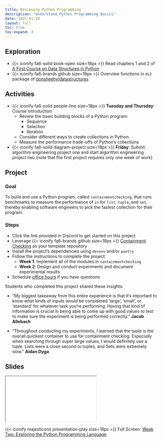 ```yaml
---
title: Reviewing Python Programming
description: "Understand Python Programming Basics"
date: 2025-01-20
layout: full
toc: true
toc-expand: 3
---
```


## Exploration

- {{< iconify fa6-solid book-open size=18px >}} Read chapters 1 and 2 of [A
First Course on Data Structures in
Python](https://donsheehy.github.io/datastructures/)
- {{< iconify fa6-brands github size=18px >}} Overview functions in `ds2`
package of
[donsheehy/datastructures](https://github.com/donsheehy/datastructures)

## Activities

- {{< iconify fa6-solid people-line size=18px >}} **Tuesday and Thursday**:
Course introduction
  - Review the basic building blocks of a Python program:
    - Sequence
    - Selection
    - Iteration
  - Consider different ways to create collections in Python
  - Measure the performance trade-offs of Python's collections
- {{< iconify fa6-solid diagram-project size=18px >}} **Friday**: Submit
algorithm engineering project one and start algorithm engineering project two
(note that the first project requires only one week of work)

## Project

### Goal

To build and use a Python program, called `containmentchecking`, that runs
benchmarks to measure the performance of `in` for `list`, `tuple`, and `set`,
thereby enabling software engineers to pick the fastest collection for their
program.

### Steps

- Click the link provided in Discord to get started on this project
- Leverage {{< iconify fa6-brands github size=18px >}} [Containment
Checking](https://github.com/Algorithmology/containment-checking-starter) as
your template repository
- Install the project's dependencies using `devenv` and/or `poetry`
- Follow the instructions to complete the project:
  - **Week 1**: Implement all of the modules in `containmentchecking`
  - **Week 2**: Design and conduct experiments and document experimental results
- Schedule [office hours](https://www.gregorykapfhammer.com/schedule/) if you
have questions

::: {.callout-note appearance="minimal" title="Student Insights" collapse="false"}
Students who completed this project shared these insights:

- "My biggest takeaway from this entire experience is that it's important to
know what kinds of inputs would be considered 'large', 'small', or 'standard'
for whatever task you're performing. Having that kind of information is crucial
in being able to come up with good values to test to make sure the experiment is
being performed correctly." **Jacob Allebach**

- "Throughout conducting my experiments, I learned that the tuple is the overall
quickest container to use for containment checking. Especially when searching
through super large values, I would definitely use a tuple. Lists were a close
second to tuples, and Sets were extremely slow." **Aidan Dyga**

:::

## Slides

```{=html}
<iframe class="slide-deck" src="../../slides/weektwo/"></iframe>
```

{{< iconify majesticons presentation-play size=18px >}} Full Screen: [Week Two: Exploring the Python Programming Language](../../slides/weektwo/)
